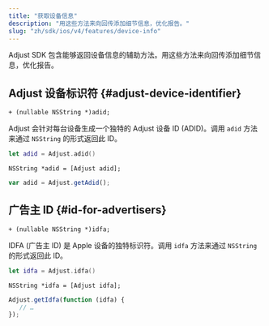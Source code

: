 ```yaml
---
title: "获取设备信息"
description: "用这些方法来向回传添加细节信息，优化报告。"
slug: "zh/sdk/ios/v4/features/device-info"
---
```


Adjust SDK 包含能够返回设备信息的辅助方法。用这些方法来向回传添加细节信息，优化报告。

## Adjust 设备标识符 {#adjust-device-identifier}

<CodeBlock title="Method signature">

```objc
+ (nullable NSString *)adid;
```

</CodeBlock>

Adjust 会针对每台设备生成一个独特的 Adjust 设备 ID \(ADID\)。调用 `adid` 方法来通过 `NSString` 的形式返回此 ID。

<Tabs>
<Tab title="Swift" sync="swift">

```swift
let adid = Adjust.adid()
```

</Tab>
<Tab title="Objective-C" sync="objc">

```objc
NSString *adid = [Adjust adid];
```

</Tab>
<Tab title="Javascript" sync="js">

```js
var adid = Adjust.getAdid();
```

</Tab>
</Tabs>

## 广告主 ID {#id-for-advertisers}

<CodeBlock title="Method signature">

```objc
+ (nullable NSString *)idfa;
```

</CodeBlock>

IDFA \(广告主 ID\) 是 Apple 设备的独特标识符。调用 `idfa` 方法来通过 `NSString` 的形式返回此 ID。

<Tabs>
<Tab title="Swift" sync="swift">

```swift
let idfa = Adjust.idfa()
```

</Tab>
<Tab title="Objective-C" sync="objc">

```objc
NSString *idfa = [Adjust idfa];
```

</Tab>
<Tab title="Javascript" sync="js">

```js
Adjust.getIdfa(function (idfa) {
   // …
});
```

</Tab>
</Tabs>
